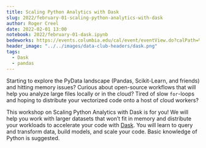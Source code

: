 ```yaml
---
title: Scaling Python Analytics with Dask
slug: 2022/february-01-scaling-python-analytics-with-dask
author: Roger Creel
date: 2022-02-01 13:00
notebook: 2022/february-01-dask.ipynb
bedeworks: https://events.columbia.edu/cal/event/eventView.do?calPath=%2Fpublic%2Fcals%2FMainCal&guid=CAL-00bbdb70-7d512f0a-017d-53663d63-00000584events@columbia.edu&recurrenceId=
header_image: "../../images/data-club-headers/dask.png"
tags: 
  - Dask
  - pandas
---
```


Starting to explore the PyData landscape (Pandas, Scikit-Learn, and
friends) and hitting memory issues? Curious about open-source workflows
that will help you analyze large files locally or in the cloud? Tired of
slow `for`-loops and hoping to distribute your vectorized code onto a host of
cloud workers?

This workshop on Scaling Python Analytics with Dask is for you! We will
help you work with larger datasets that won’t fit in memory and distribute
your workloads to accelerate your code with [Dask](https://www.dask.org). You will learn to query
and transform data, build models, and scale your code. Basic knowledge of
Python is suggested.
